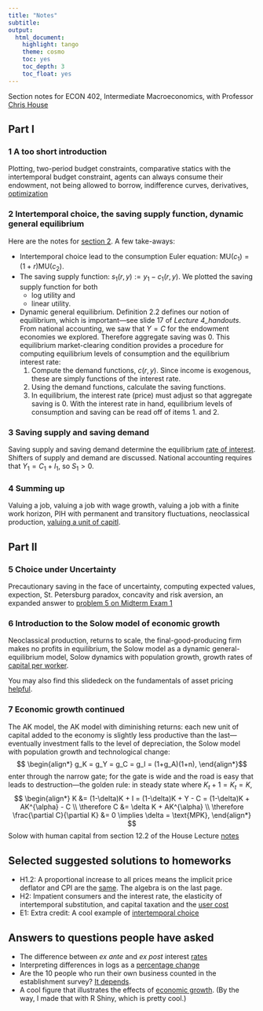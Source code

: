 ```yaml
---
title: "Notes"
subtitle: 
output:
  html_document:
    highlight: tango
    theme: cosmo
    toc: yes
    toc_depth: 3
    toc_float: yes
---
```


<!-- ## Section notes -->
Section notes for ECON 402, Intermediate Macroeconomics, with Professor [Chris House](http://www-personal.umich.edu/~chouse/)

## Part I
### 1 A too short introduction
Plotting, two-period budget constraints, comparative statics with the intertemporal budget constraint, agents can always consume their endowment, not being allowed to borrow, indifference curves, derivatives, [optimization](https://umich.box.com/s/t3pnjnvzwyiz861fgoabc5glg91vgw1y)

### 2 Intertemporal choice, the saving supply function, dynamic general equilibrium
Here are the notes for [section 2](https://umich.box.com/s/03fuxxit457y7lfas2ti79u5lobmzzye).
A few take-aways:

+ Intertemporal choice lead to the consumption Euler equation: $\text{MU}(c_1) = (1+r) \text{MU}(c_2)$.
+ The saving supply function: $s_1(r,y) := y_1 - c_1(r,y)$.
We plotted the saving supply function for both 
    * log utility and 
    * linear utility.
+ Dynamic general equilibrium.
Definition 2.2 defines our notion of equilibrium, which is important&mdash;see slide 17 of _Lecture 4\_handouts_.
From national accounting, we saw that $Y = C$ for the endowment economies we explored.
Therefore aggregate saving was $0$.
This equilibrium market-clearing condition provides a procedure for computing equilibrium levels of consumption and the equilibrium interest rate:
    1. Compute the demand functions, $c(r,y)$. Since income is exogenous, these are simply functions of the interest rate.
    2. Using the demand functions, calculate the saving functions.
    3. In equilibrium, the interest rate (price) must adjust so that aggregate saving is $0$. With the interest rate in hand, equilibrium levels of consumption and saving can be read off of items 1. and 2.
    
### 3 Saving supply and saving demand    
Saving supply and saving demand determine the equilibrium [rate of interest](https://umich.box.com/s/e2cb48p3z66ywgh7spcgqpr9zhy12k8y).
Shifters of supply and demand are discussed. 
National accounting requires that $Y_1 = C_1 + I_1$, so $S_1 > 0$.
    
### 4 Summing up
Valuing a job, valuing a job with wage growth, valuing a job with a finite work horizon, PIH with permanent and transitory fluctuations, neoclassical production, [valuing a unit of capitl](https://umich.box.com/s/dlnc24jda0xu9sqifl2uicc4cdmzit4l).
   
## Part II

### 5 Choice under Uncertainty
Precautionary saving in the face of uncertainty, computing expected values, expection, St. Petersburg paradox, concavity and risk aversion, an expanded answer to [problem 5 on Midterm Exam 1](https://umich.box.com/s/ntytbawgba1vpqb2unapnfzls5c3sjzz)

### 6 Introduction to the Solow model of economic growth
Neoclassical production, returns to scale, the final-good-producing firm makes no profits in equilibrium, the Solow model as a dynamic general-equilibrium model,
Solow dynamics with population growth, growth rates of [capital per worker](https://umich.box.com/s/zlyddmutecbi4kapcvjlz1e9tl6l7jl1).

You may also find this slidedeck on the fundamentals of asset pricing [helpful](https://umich.box.com/s/e56gn79e2pkw58h6nb3l40mlp6h99sjw).

### 7 Economic growth continued
The AK model, the AK model with diminishing returns: each new unit of capital added to the economy is slightly less productive than the last&mdash;eventually investment falls to the level of depreciation, the Solow model with population growth and technological change: 
$$
\begin{align*}
g_K = g_Y = g_C = g_I = (1+g_A)(1+n),
\end{align*}$$ 
enter through the narrow gate; for the gate is wide and the road is easy that leads to destruction&mdash;the golden rule: in steady state where $K_t+1 = K_t = K$,
$$
\begin{align*}
K &= (1-\delta)K + I = (1-\delta)K + Y - C = (1-\delta)K + AK^{\alpha} - C \\
\therefore C &= \delta K + AK^{\alpha} \\
\therefore \frac{\partial C}{\partial K} &= 0 \implies \delta = \text{MPK},
\end{align*}
$$
Solow with human capital from section 12.2 of the House Lecture [notes](https://umich.box.com/s/lf8h7jqhodc0gcyq3gqblbcw2s7wlao0)    
    
## Selected suggested solutions to homeworks

+ H1.2: A proportional increase to all prices means the implicit price deflator and CPI are the [same](https://umich.box.com/s/zgqslxkgjlxj82p6a086idm592okocv9). The algebra is on the last page.
+ H2: Impatient consumers and the interest rate, the elasticity of intertemporal substitution, and capital taxation and the [user cost](https://umich.box.com/s/gzugioph33wzzt2sydzamvei23roz75q)
+ E1: Extra credit: A cool example of [intertemporal choice](https://umich.box.com/s/k9ogh1w56zarx7rw3itkz4wfdj8n6i9o)

## Answers to questions people have asked

+ The difference between _ex ante_ and _ex post_ interest [rates](https://richryan.github.io/2018/01/22/ex-ante-ex-post.html)
+ Interpreting differences in logs as a [percentage change](https://umich.box.com/s/b55x084x4dg52s0csoqzmj6n8bqin9xe)
+ Are the 10 people who run their own business counted in the establishment survey? [It depends](https://richryan.github.io/2018/02/04/establishment-survey.html).
+ A cool figure that illustrates the effects of [economic growth](https://richryan.github.io/update/2017/08/14/a-gif.html). (By the way, I made that with R Shiny, which is pretty cool.)